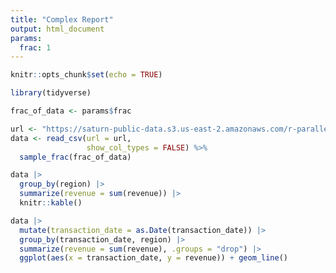 ```yaml
---
title: "Complex Report"
output: html_document
params:
  frac: 1
---
```


```r
knitr::opts_chunk$set(echo = TRUE)
```

```r
library(tidyverse)
```

```r
frac_of_data <- params$frac
```

```r
url <- "https://saturn-public-data.s3.us-east-2.amazonaws.com/r-parallel/example-data.csv"
data <- read_csv(url = url,
                 show_col_types = FALSE) %>%
  sample_frac(frac_of_data)
```

```r
data |>
  group_by(region) |>
  summarize(revenue = sum(revenue)) |>
  knitr::kable()
```

```r
data |>
  mutate(transaction_date = as.Date(transaction_date)) |>
  group_by(transaction_date, region) |>
  summarize(revenue = sum(revenue), .groups = "drop") |>
  ggplot(aes(x = transaction_date, y = revenue)) + geom_line()
```
